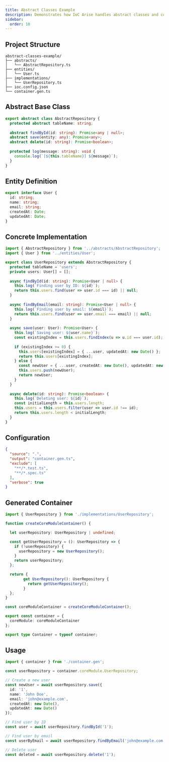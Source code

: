```yaml
---
title: Abstract Classes Example
description: Demonstrates how IoC Arise handles abstract classes and concrete implementations that extend them
sidebar:
  order: 10
---
```


## Project Structure

```
abstract-classes-example/
├── abstracts/
│   └── AbstractRepository.ts
├── entities/
│   └── User.ts
├── implementations/
│   └── UserRepository.ts
├── ioc.config.json
└── container.gen.ts
```

## Abstract Base Class

```typescript
export abstract class AbstractRepository {
  protected abstract tableName: string;
  
  abstract findById(id: string): Promise<any | null>;
  abstract save(entity: any): Promise<any>;
  abstract delete(id: string): Promise<boolean>;
  
  protected log(message: string): void {
    console.log(`[${this.tableName}] ${message}`);
  }
}
```

## Entity Definition

```typescript
export interface User {
  id: string;
  name: string;
  email: string;
  createdAt: Date;
  updatedAt: Date;
}
```

## Concrete Implementation

```typescript
import { AbstractRepository } from '../abstracts/AbstractRepository';
import { User } from '../entities/User';

export class UserRepository extends AbstractRepository {
  protected tableName = 'users';
  private users: User[] = [];
  
  async findById(id: string): Promise<User | null> {
    this.log(`Finding user by ID: ${id}`);
    return this.users.find(user => user.id === id) || null;
  }
  
  async findByEmail(email: string): Promise<User | null> {
    this.log(`Finding user by email: ${email}`);
    return this.users.find(user => user.email === email) || null;
  }
  
  async save(user: User): Promise<User> {
    this.log(`Saving user: ${user.name}`);
    const existingIndex = this.users.findIndex(u => u.id === user.id);
    
    if (existingIndex >= 0) {
      this.users[existingIndex] = { ...user, updatedAt: new Date() };
      return this.users[existingIndex];
    } else {
      const newUser = { ...user, createdAt: new Date(), updatedAt: new Date() };
      this.users.push(newUser);
      return newUser;
    }
  }
  
  async delete(id: string): Promise<boolean> {
    this.log(`Deleting user: ${id}`);
    const initialLength = this.users.length;
    this.users = this.users.filter(user => user.id !== id);
    return this.users.length < initialLength;
  }
}
```

## Configuration

```json
{
  "source": ".",
  "output": "container.gen.ts",
  "exclude": [
    "**/*.test.ts",
    "**/*.spec.ts"
  ],
  "verbose": true
}
```

## Generated Container

```typescript
import { UserRepository } from './implementations/UserRepository';

function createCoreModuleContainer() {

  let userRepository: UserRepository | undefined;

  const getUserRepository = (): UserRepository => {
    if (!userRepository) {
      userRepository = new UserRepository();
    }
    return userRepository;
  };

  return {
        get UserRepository(): UserRepository {
          return getUserRepository();
        }
  };
}

const coreModuleContainer = createCoreModuleContainer();

export const container = {
  coreModule: coreModuleContainer
};

export type Container = typeof container;
```

## Usage

```typescript
import { container } from './container.gen';

const userRepository = container.coreModule.UserRepository;

// Create a new user
const newUser = await userRepository.save({
  id: '1',
  name: 'John Doe',
  email: 'john@example.com',
  createdAt: new Date(),
  updatedAt: new Date()
});

// Find user by ID
const user = await userRepository.findById('1');

// Find user by email
const userByEmail = await userRepository.findByEmail('john@example.com');

// Delete user
const deleted = await userRepository.delete('1');
```